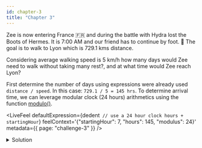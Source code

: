 ```yaml
---
id: chapter-3
title: "Chapter 3"
---
```



Zee is now entering France :fr: and during the battle with Hydra lost the Boots of Hermes. It is
7:00 AM and our friend has to continue by foot. :walking: The goal is to walk to Lyon which is
729.1 kms distance.

Considering average walking speed is 5 km/h how many days would Zee need to walk without taking many
rest?, and at what time would Zee reach Lyon?

First determine the number of days using expressions were already used `distance / speed`.
In this case: `729.1 / 5 = 145 hrs`. To determine arrival time, we can leverage modular clock
(24 hours) arithmetics using the function [modulo()](/docs/reference/builtin-functions/feel-built-in-functions-numeric.md#modulo).

<LiveFeel
  defaultExpression={dedent`
    // use a 24 hour clock
    hours + startingHour`}
  feelContext='{"startingHour": 7, "hours": 145, "modulus": 24}'
  metadata={{ page: "challenge-3" }}
/>

<details>
  <summary>Solution</summary>
  <div>
    <div>
      Zee would take 6 days to arrive and would be there at 8:00 AM.
    </div>
    <br />
    <pre title={'Expression'}>
      modulo((hours + startingHour), modulus)
    </pre>
  </div>
</details>
